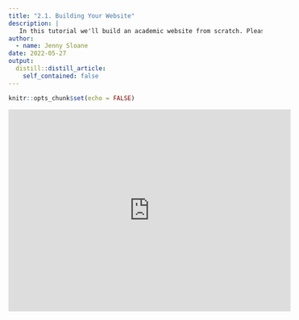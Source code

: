 ```yaml
---
title: "2.1. Building Your Website"
description: |
   In this tutorial we'll build an academic website from scratch. Please note we use hugo version 0.81.0: install_hugo(version = "0.81.0", force = TRUE) and this theme: "tehillamo/academic-theme"
author:
  - name: Jenny Sloane
date: 2022-05-27
output:
  distill::distill_article:
    self_contained: false
---
```



```r
knitr::opts_chunk$set(echo = FALSE)
```

<iframe width="560" height="400" src="https://www.youtube.com/embed/x-Ch0-w1UhY" title="YouTube video player" frameborder="0" allow="accelerometer; autoplay; clipboard-write; encrypted-media; gyroscope; picture-in-picture" allowfullscreen></iframe>
